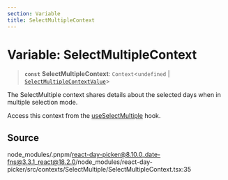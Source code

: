 ```yaml
---
section: Variable
title: SelectMultipleContext
---
```


# Variable: SelectMultipleContext

> **`const`** **SelectMultipleContext**: `Context`\<`undefined` \| [`SelectMultipleContextValue`](/docs/api/main/interfaces/SelectMultipleContextValue.mdx)\>

The SelectMultiple context shares details about the selected days when in
multiple selection mode.

Access this context from the [useSelectMultiple](/docs/api/main/functions/useSelectMultiple.mdx) hook.

## Source

node\_modules/.pnpm/react-day-picker@8.10.0\_date-fns@3.3.1\_react@18.2.0/node\_modules/react-day-picker/src/contexts/SelectMultiple/SelectMultipleContext.tsx:35
